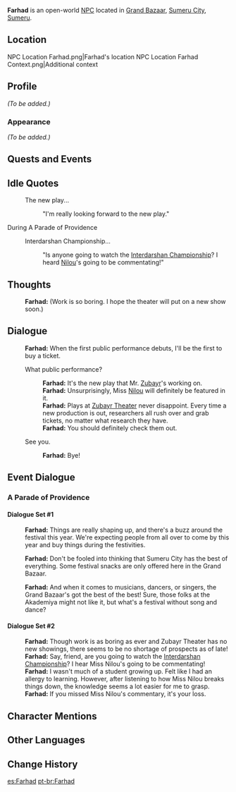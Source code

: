 {{Meta
|missing_NPC_profile  = yes
}}
{{Character Infobox
|type             = Open-World NPC
|image            = NPC Farhad.png
|region           = Sumeru
|location         = Sumeru
|affiliation      = 
|title            = Porter
|ancestry         = <!-- Clan/family -->
|father           = 
|mother           = 
|spouse           = 
|sibling          = 
|child            = 
|relative         = 
|voiceEN          = 
|voiceCN          = 
|voiceJP          = 
|dialoguereward   = 
}}
'''Farhad''' is an open-world [[NPC]] located in [[Grand Bazaar]], [[Sumeru City]], [[Sumeru]].
==Location==
<gallery>
NPC Location Farhad.png|Farhad's location
NPC Location Farhad Context.png|Additional context
</gallery>

==Profile==
''(To be added.)''

===Appearance===
''(To be added.)''

==Quests and Events==
{{Quests and Events}}

==Idle Quotes==
{{Dialogue Start}}
: {{DIcon|Idle}} The new play...
:: {{A|VO Farhad 01.ogg}} "I'm really looking forward to the new play."
{{Dialogue End}}

;During A Parade of Providence
{{Dialogue Start}}
:{{DIcon|Idle}} Interdarshan Championship...
::{{A|VO Farhad A Parade of Providence 01.ogg}} "Is anyone going to watch the [[Interdarshan Championship]]? I heard [[Nilou]]'s going to be commentating!"
{{Dialogue End}}

==Thoughts==
{{All Schemes to Know Explanation|name=Farhad}}
:{{A|VO Farhad All Schemes to Know 01.ogg}} '''Farhad:''' (Work is so boring. I hope the theater will put on a new show soon.)

==Dialogue==
{{Dialogue Start}}
:'''Farhad:''' When the first public performance debuts, I'll be the first to buy a ticket.
:{{DIcon}} What public performance?
::'''Farhad:''' It's the new play that Mr. [[Zubayr]]'s working on.
::'''Farhad:''' Unsurprisingly, Miss [[Nilou]] will definitely be featured in it.
::'''Farhad:''' Plays at [[Zubayr Theater]] never disappoint. Every time a new production is out, researchers all rush over and grab tickets, no matter what research they have.
::'''Farhad:''' You should definitely check them out.
:{{DIcon}} See you.
::'''Farhad:''' Bye!
{{Dialogue End}}

==Event Dialogue==
{{Stub Dialogue|Conditions for each dialogue set}}
===A Parade of Providence===
====Dialogue Set #1====
{{Dialogue Start}}
:{{A|vo xmaq005 13 farhad 01.ogg}} '''Farhad:''' Things are really shaping up, and there's a buzz around the festival this year. We're expecting people from all over to come by this year and buy things during the festivities.
:{{A|vo xmaq005 13 farhad 02.ogg}} '''Farhad:''' Don't be fooled into thinking that Sumeru City has the best of everything. Some festival snacks are only offered here in the Grand Bazaar.
:{{A|vo xmaq005 13 farhad 03.ogg}} '''Farhad:''' And when it comes to musicians, dancers, or singers, the Grand Bazaar's got the best of the best! Sure, those folks at the Akademiya might not like it, but what's a festival without song and dance?
{{Dialogue End}}

====Dialogue Set #2====
{{Dialogue Start}}
:'''Farhad:''' Though work is as boring as ever and Zubayr Theater has no new showings, there seems to be no shortage of prospects as of late!
:'''Farhad:''' Say, friend, are you going to watch the [[Interdarshan Championship]]? I hear Miss Nilou's going to be commentating!
:'''Farhad:''' I wasn't much of a student growing up. Felt like I had an allergy to learning. However, after listening to how Miss Nilou breaks things down, the knowledge seems a lot easier for me to grasp.
:'''Farhad:''' If you missed Miss Nilou's commentary, it's your loss.
{{Dialogue End}}

==Character Mentions==
{{Character Mentions}}
<!--
==Trivia==
* 
-->
==Other Languages==
{{Other Languages
|default_hidden = 1
|en      = Farhad
|zhs     = 法哈德
|zhs_rm  = Fǎhādé
|zht     = 法哈德
|zht_rm  = Fǎhādé
|ja      = ファルハード
|ja_rm   = Faruhaado
|ko      = 파하드
|es      = Farhad
|fr      = Farhad
|ru      = Фархад
|th      = Farhad
|vi      = Farhad
|de      = Farhad
|id      = Farhad
|pt      = Farhad
|tr      = Farhad
|it      = Farhad
}}

==Change History==
{{Change History|3.0}}

[[es:Farhad]]
[[pt-br:Farhad]]